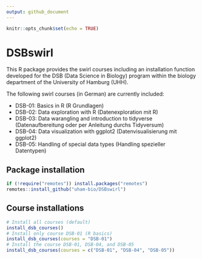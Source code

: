 ```yaml
---
output: github_document
---
```


```r
knitr::opts_chunk$set(echo = TRUE)
```

<!-- README.md is generated from README.Rmd. Please edit that file -->

# DSBswirl

<!-- [![R-CMD-check](https://github.com/saskiaotto/UHHformats/actions/workflows/check-standard.yaml/badge.svg)](https://github.com/saskiaotto/UHHformats/actions/workflows/check-standard.yaml) -->


This R package provides the swirl courses including an installation function developed for the DSB (Data Science in Biology) program within the biology department of the University of Hamburg (UHH).

The following swirl courses (in German) are currently included:

- DSB-01: Basics in R (R Grundlagen)
- DSB-02: Data exploration with R (Datenexploration mit R)
- DSB-03: Data warangling and introduction to tidyverse (Datenaufbereitung oder per Anleitung durchs Tidyversum)
- DSB-04: Data visualization with ggplot2 (Datenvisualisierung mit ggplot2)
- DSB-05: Handling of special data types (Handling spezieller Datentypen)


## Package installation

```r
if (!require("remotes")) install.packages("remotes")
remotes::install_github("uham-bio/DSBswirl")
```


## Course installations

```r
# Install all courses (default)
install_dsb_courses()
# Install only course DSB-01 (R basics)
install_dsb_courses(courses = "DSB-01")
# Install the course DSB-01, DSB-04, and DSB-05
install_dsb_courses(courses = c("DSB-01", "DSB-04", "DSB-05"))
```

